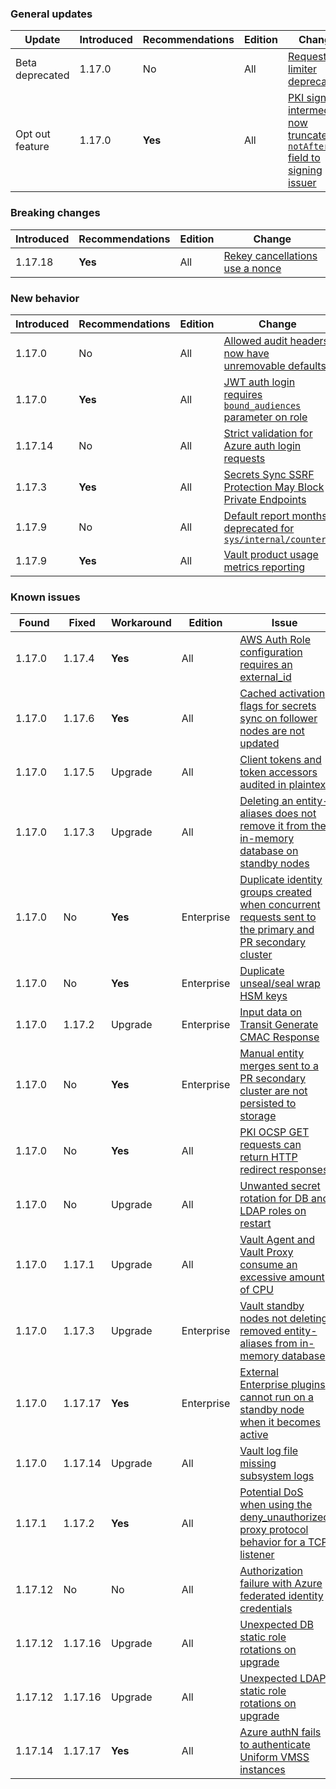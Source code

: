 ### General updates

Update          | Introduced | Recommendations | Edition | Change
--------------- | ---------- |---------------- | ------- | ------
Beta deprecated | 1.17.0     | No              | All     | [Request limiter deprecated](/vault/docs/v1.17.x/updates/important-changes#request-limiter)
Opt out feature | 1.17.0     | **Yes**         | All     | [PKI sign-intermediate now truncates `notAfter` field to signing issuer](/vault/docs/v1.17.x/updates/important-changes#pki-truncate)


### Breaking changes

Introduced | Recommendations | Edition    | Change
---------- | --------------- | ---------- | ------
1.17.18    | **Yes**         | All        | [Rekey cancellations use a nonce](/vault/docs/v1.20.x/updates/important-changes#rekey-cancel-nonce)


### New behavior

Introduced | Recommendations | Edition    | Change
---------- | --------------- | ---------- | ------
1.17.0     | No              | All        | [Allowed audit headers now have unremovable defaults](/vault/docs/v1.17.x/updates/important-changes#audit-headers)
1.17.0     | **Yes**         | All        | [JWT auth login requires `bound_audiences` parameter on role](/vault/docs/v1.17.x/updates/important-changes#jwt-auth-login-requires-bound-audiences-on-the-role)
1.17.14    | No              | All        | [Strict validation for Azure auth login requests](/vault/docs/v1.17.x/updates/important-changes#strict-azure)
1.17.3     | **Yes**         | All        | [Secrets Sync SSRF Protection May Block Private Endpoints](/vault/docs/v1.17.x/updates/important-changes#secrets-sync-ssrf-protection-may-block-private-endpoints)
1.17.9     | No              | All        | [Default report months deprecated for `sys/internal/counters`](/vault/docs/v1.17.x/updates/important-changes#activity-log-changes)
1.17.9     | **Yes**         | All        | [Vault product usage metrics reporting](/vault/docs/v1.17.x/updates/important-changes#product-usage-reporting)


### Known issues

Found   | Fixed   | Workaround | Edition    | Issue
------- |-------- | ---------- | ---------- | -----
1.17.0  | 1.17.4  | **Yes**    | All        | [AWS Auth Role configuration requires an external_id](/vault/docs/v1.17.x/updates/important-changes#aws-auth-role-configuration-requires-an-external_id)
1.17.0  | 1.17.6  | **Yes**    | All        | [Cached activation flags for secrets sync on follower nodes are not updated](/vault/docs/v1.17.x/updates/important-changes#cached-activation-flags-for-secrets-sync-on-follower-nodes-are-not-updated)
1.17.0  | 1.17.5  | Upgrade    | All        | [Client tokens and token accessors audited in plaintext](/vault/docs/v1.17.x/updates/important-changes#client-tokens-and-token-accessors-audited-in-plaintext)
1.17.0  | 1.17.3  | Upgrade    | All        | [Deleting an entity-aliases does not remove it from the in-memory database on standby nodes](/vault/docs/v1.17.x/updates/important-changes#deleting-an-entity-aliases-does-not-remove-it-from-the-in-memory-database-on-standby-nodes)
1.17.0  | No      | **Yes**    | Enterprise | [Duplicate identity groups created when concurrent requests sent to the primary and PR secondary cluster](/vault/docs/v1.17.x/updates/important-changes#duplicate-identity-groups-created-when-concurrent-requests-sent-to-the-primary-and-pr-secondary-cluster)
1.17.0  | No      | **Yes**    | Enterprise | [Duplicate unseal/seal wrap HSM keys](/vault/docs/v1.17.x/updates/important-changes#seal-seal-wrapped-duplicate-hsm-keys)
1.17.0  | 1.17.2  | Upgrade    | Enterprise | [Input data on Transit Generate CMAC Response](/vault/docs/v1.17.x/updates/important-changes#input-data-on-transit-generate-cmac-response)
1.17.0  | No      | **Yes**    | Enterprise | [Manual entity merges sent to a PR secondary cluster are not persisted to storage](/vault/docs/v1.17.x/updates/important-changes#manual-entity-merges-sent-to-a-pr-secondary-cluster-are-not-persisted-to-storage)
1.17.0  | No      | **Yes**    | All        | [PKI OCSP GET requests can return HTTP redirect responses](/vault/docs/v1.17.x/updates/important-changes#pki-ocsp)
1.17.0  | No      | Upgrade    | All        | [Unwanted secret rotation for DB and LDAP roles on restart](/vault/docs/v1.17.x/updates/important-changes#database-and-ldap-secrets-engine-unwanted-secret-rotation-on-backend-restart)
1.17.0  | 1.17.1  | Upgrade    | All        | [Vault Agent and Vault Proxy consume an excessive amount of CPU](/vault/docs/v1.17.x/updates/important-changes#vault-agent-and-vault-proxy-consume-an-excessive-amount-of-cpu)
1.17.0  | 1.17.3  | Upgrade    | Enterprise | [Vault standby nodes not deleting removed entity-aliases from in-memory database](/vault/docs/v1.17.x/updates/important-changes#deleting-an-entity-aliases-does-not-remove-it-from-the-in-memory-database-on-standby-nodes)
1.17.0  | 1.17.17 | **Yes**    | Enterprise | [External Enterprise plugins cannot run on a standby node when it becomes active](/vault/docs/v1.17.x/updates/important-changes#external-ent-plugins)
1.17.0  | 1.17.14 | Upgrade    | All        | [Vault log file missing subsystem logs](/vault/docs/v1.17.x/updates/important-changes#vault-log-file-missing-subsystem-logs)
1.17.1  | 1.17.2  | **Yes**    | All        | [Potential DoS when using the deny_unauthorized proxy protocol behavior for a TCP listener](/vault/docs/v1.17.x/updates/important-changes#potential-dos-when-using-the-deny_unauthorized-proxy-protocol-behavior-for-a-tcp-listener)
1.17.12 | No      | No         | All        | [Authorization failure with Azure federated identity credentials](/vault/docs/v1.17.x/updates/important-changes#authorization-failures-using-azure-federated-identity-credentials)
1.17.12 | 1.17.16 | Upgrade    | All        | [Unexpected DB static role rotations on upgrade](/vault/docs/v1.17.x/updates/important-changes#database-static-role-rotations-on-upgrade)
1.17.12 | 1.17.16 | Upgrade    | All        | [Unexpected LDAP static role rotations on upgrade](/vault/docs/v1.17.x/updates/important-changes#ldap-static-role-rotations-on-upgrade)
1.17.14 | 1.17.17 | **Yes**    | All        | [Azure authN fails to authenticate Uniform VMSS instances](/vault/docs/v1.17.x/updates/important-changes#azure-auth-fails-to-authenticate-uniform-vmss-instances)
